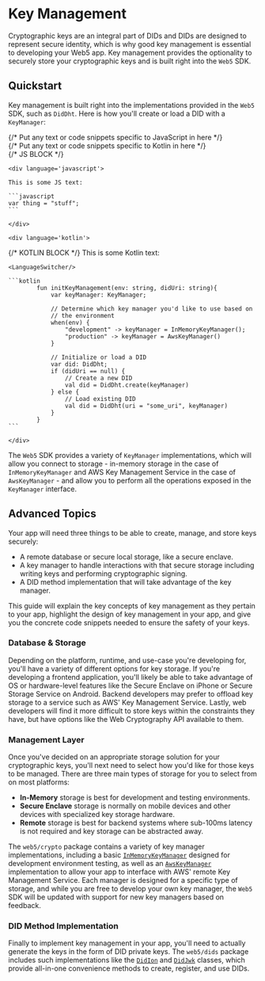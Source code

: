 
# Key Management
<LanguageSwitcher/>
<LanguageSupport languages="JavaScript, Kotlin"/>


Cryptographic keys are an integral part of DIDs and DIDs are designed to represent secure identity, which is why good key management is essential to developing your Web5 app. Key management provides the optionality to securely store your cryptographic keys and is built right into the `Web5` SDK. 

## Quickstart
Key management is built right into the <LanguageSwitchLink text='DidMethod' links="{'kotlin': 'https://github.com/TBD54566975/web5-kt/blob/301bf54dd3c0d8b310212011e116e22c2894766c/dids/src/main/kotlin/web5/sdk/dids/DidMethod.kt', 'javascript': '#'}"/> implementations provided in the `Web5` SDK, such as `DidDht`. Here is how you'll create or load a DID with a `KeyManager`:

<LanguageSwitchBlock>
    <div language='javascript'>
        {/* Put any text or code snippets specific to JavaScript in here */}
    </div>
    <div language='kotlin'>
        {/* Put any text or code snippets specific to Kotlin in here */}
    </div>
</LanguageSwitchBlock>

<LanguageSwitchBlock>
{/* JS BLOCK */}

    <div language='javascript'>

    This is some JS text:

    ```javascript
    var thing = "stuff";
    ```

    </div>

    <div language='kotlin'>
{/* KOTLIN BLOCK */}
    This is some Kotlin text:

    <LanguageSwitcher/>

    ```kotlin
            fun initKeyManagement(env: string, didUri: string){
                var keyManager: KeyManager;

                // Determine which key manager you'd like to use based on
                // the environment
                when(env) {
                    "development" -> keyManager = InMemoryKeyManager();
                    "production" -> keyManager = AwsKeyManager()
                }

                // Initialize or load a DID
                var did: DidDht;
                if (didUri == null) {
                    // Create a new DID
                    val did = DidDht.create(keyManager)
                } else {
                    // Load existing DID
                    val did = DidDht(uri = "some_uri", keyManager)
                }
            }
    ```

    </div>
</LanguageSwitchBlock>

The `Web5` SDK provides a variety of `KeyManager` implementations, which will allow you connect to storage - in-memory storage in the case of `InMemoryKeyManager` and AWS Key Management Service in the case of `AwsKeyManager` - and allow you to perform all the operations exposed in the `KeyManager` interface. 

## Advanced Topics

Your app will need three things to be able to create, manage, and store keys securely:

- A remote database or secure local storage, like a secure enclave.
- A key manager to handle interactions with that secure storage including writing keys and performing cryptographic signing.
- A DID method implementation that will take advantage of the key manager.

This guide will explain the key concepts of key management as they pertain to your app, highlight the design of key management in your app, and give you the concrete code snippets needed to ensure the safety of your keys.

### Database & Storage

Depending on the platform, runtime, and use-case you're developing for, you'll have a variety of different options for key storage. If you're developing a frontend application, you'll likely be able to take advantage of OS or hardware-level features like the Secure Enclave on iPhone or Secure Storage Service on Android. Backend developers may prefer to offload key storage to a service such as AWS' Key Management Service. Lastly, web developers will find it more difficult to store keys within the constraints they have, but have options like the Web Cryptography API available to them.

### Management Layer

Once you've decided on an appropriate storage solution for your cryptographic keys, you'll next need to select how you'd like for those keys to be managed. There are three main types of storage for you to select from on most platforms:

- **In-Memory** storage is best for development and testing environments.
- **Secure Enclave** storage is normally on mobile devices and other devices with specialized key storage hardware.
- **Remote** storage is best for backend systems where sub-100ms latency is not required and key storage can be abstracted away.

The `web5/crypto` package contains a variety of key manager implementations, including a basic [`InMemoryKeyManager`](https://github.com/TBD54566975/web5-kt/blob/main/crypto/src/main/kotlin/web5/sdk/crypto/InMemoryKeyManager.kt) designed for development environment testing, as well as an [`AwsKeyManager`](https://github.com/TBD54566975/web5-kt/blob/main/crypto/src/main/kotlin/web5/sdk/crypto/AwsKeyManager.kt) implementation to allow your app to interface with AWS' remote Key Management Service. Each manager is designed for a specific type of storage, and while you are free to develop your own key manager, the `Web5` SDK will be updated with support for new key managers based on feedback. 

### DID Method Implementation

Finally to implement key management in your app, you'll need to actually generate the keys in the form of DID private keys. The `web5/dids` package includes such implementations like the [`DidIon`](https://github.com/TBD54566975/web5-kt/blob/main/dids/src/main/kotlin/web5/sdk/dids/methods/ion/DidIon.kt) and [`DidJwk`](https://github.com/TBD54566975/web5-kt/blob/main/dids/src/main/kotlin/web5/sdk/dids/methods/jwk/DidJwk.kt) classes, which provide all-in-one convenience methods to create, register, and use DIDs.